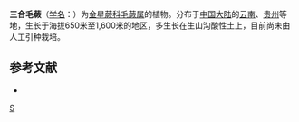 {{Speciesbox 
| taxon = Cyclosorus calvescens
| authority = [[秦仁昌|Ching]]
}}

'''三合毛蕨'''（[[学名|学名]]：{{lang|la|''Cyclosorus calvescens''}}）为[[金星蕨科|金星蕨科]][[毛蕨属|毛蕨属]]的植物。分布于[[中国大陆|中国大陆]]的[[云南|云南]]、[[贵州|贵州]]等地，生长于海拔650米至1,600米的地区，多生长在生山沟酸性土上，目前尚未由人工引种栽培。

== 参考文献 ==
<div class="references-small">
* {{cite web| url =http://www.bioinfo.cn/db05/KmzwSpecies.php?action=view&id=33745| title =三合毛蕨| work =《中国高等植物数据库全库》| publisher =中国科学院微生物研究所| author =昆明植物研究所| accessdate =2009-02-19| deadurl =yes| archiveurl =https://web.archive.org/web/20160305033415/http://www.bioinfo.cn/db05/KmzwSpecies.php?action=view&id=33745| archivedate =2016-03-05}}
</div>
{{Taxonbar|from=Q10865552}}

[[Category:毛蕨属|S]]